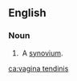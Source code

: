 ==English==

===Noun===
{{en-noun|?|head=[[vagina]] [[tendinis]]}}

# {{lb|en|anatomy}} A [[synovium]].

[[ca:vagina tendinis]]